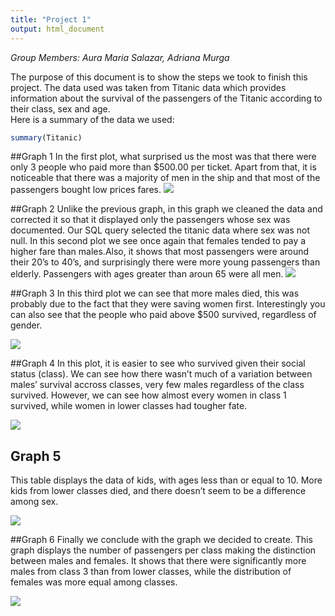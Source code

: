 ```yaml
---
title: "Project 1"
output: html_document
---
```

_Group Members: Aura Maria Salazar, Adriana Murga_

The purpose of this document is to show the steps we took to finish this project. The data used was taken from Titanic data which provides information about the survival of the passengers of the Titanic according to their class, sex and age.  
Here is a summary of the data we used: 
```r
summary(Titanic)
```

##Graph 1
In the first plot, what surprised us the most was that there were only 3 people who paid more than $500.00 per ticket. Apart from that, it is noticeable that there was a majority of men in the ship and that most of the passengers bought low prices fares. 
![](Graph1.png)

##Graph 2
Unlike the previous graph, in this graph we cleaned the data and corrected it so that it displayed only the passengers whose sex was documented. Our SQL query selected the titanic data where sex was not null. In this second plot we see once again that females tended to pay a higher fare than males.Also, it shows that most passengers were around their 20's to 40's, and surprisingly there were more young passengers than elderly. Passengers with ages greater than aroun 65 were all men. 
![](./Graph2.png)

##Graph 3
In this third plot we can see that more males died, this was probably due to the fact that they were saving women first. Interestingly you can also see that the people who paid above $500 survived, regardless of gender. 

![](./Graph3.png)

##Graph 4
In this plot, it is easier to see who survived given their social status (class). We can see how there wasn't much of a variation between males' survival accross classes, very few males regardless of the class survived. However, we can see how almost every women in class 1 survived, while women in lower classes had tougher fate.

![](./Graph4.png)

## Graph 5
This table displays the data of kids, with ages less than or equal to 10. More kids from lower classes died, and there doesn't seem to be a difference among sex. 

![](./Graph5.png)

##Graph 6
Finally we conclude with the graph we decided to create. This graph displays the number of passengers per class making the distinction between males and females. It shows that there were significantly more males from class 3 than from lower classes, while the distribution of females was more equal among classes. 

![](./Graph6.png)